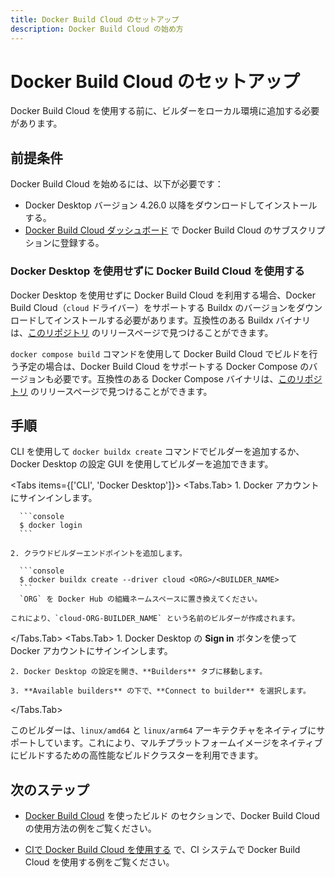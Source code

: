 ```yaml
---
title: Docker Build Cloud のセットアップ
description: Docker Build Cloud の始め方
---
```



# Docker Build Cloud のセットアップ

Docker Build Cloud を使用する前に、ビルダーをローカル環境に追加する必要があります。

## 前提条件

Docker Build Cloud を始めるには、以下が必要です：

- Docker Desktop バージョン 4.26.0 以降をダウンロードしてインストールする。
- [Docker Build Cloud ダッシュボード](https://build.docker.com/) で Docker Build Cloud のサブスクリプションに登録する。

### Docker Desktop を使用せずに Docker Build Cloud を使用する

Docker Desktop を使用せずに Docker Build Cloud を利用する場合、Docker Build Cloud（`cloud` ドライバー）をサポートする Buildx のバージョンをダウンロードしてインストールする必要があります。互換性のある Buildx バイナリは、[このリポジトリ](https://github.com/docker/buildx-desktop) のリリースページで見つけることができます。

`docker compose build` コマンドを使用して Docker Build Cloud でビルドを行う予定の場合は、Docker Build Cloud をサポートする Docker Compose のバージョンも必要です。互換性のある Docker Compose バイナリは、[このリポジトリ](https://github.com/docker/compose-desktop) のリリースページで見つけることができます。

## 手順

CLI を使用して `docker buildx create` コマンドでビルダーを追加するか、Docker Desktop の設定 GUI を使用してビルダーを追加できます。

<Tabs items={['CLI', 'Docker Desktop']}>
  <Tabs.Tab>
    1. Docker アカウントにサインインします。

      ```console
      $ docker login
      ```

    2. クラウドビルダーエンドポイントを追加します。

      ```console
      $ docker buildx create --driver cloud <ORG>/<BUILDER_NAME>
      ```
      `ORG` を Docker Hub の組織ネームスペースに置き換えてください。
    
    これにより、`cloud-ORG-BUILDER_NAME` という名前のビルダーが作成されます。
  </Tabs.Tab>
  <Tabs.Tab>
    1. Docker Desktop の **Sign in** ボタンを使って Docker アカウントにサインインします。

    2. Docker Desktop の設定を開き、**Builders** タブに移動します。

    3. **Available builders** の下で、**Connect to builder** を選択します。
  </Tabs.Tab>
</Tabs>

このビルダーは、`linux/amd64` と `linux/arm64` アーキテクチャをネイティブにサポートしています。これにより、マルチプラットフォームイメージをネイティブにビルドするための高性能なビルドクラスターを利用できます。

## 次のステップ

- [Docker Build Cloud]() を使ったビルド のセクションで、Docker Build Cloud の使用方法の例をご覧ください。

- [CIで Docker Build Cloud を使用する]() で、CI システムで Docker Build Cloud を使用する例をご覧ください。
